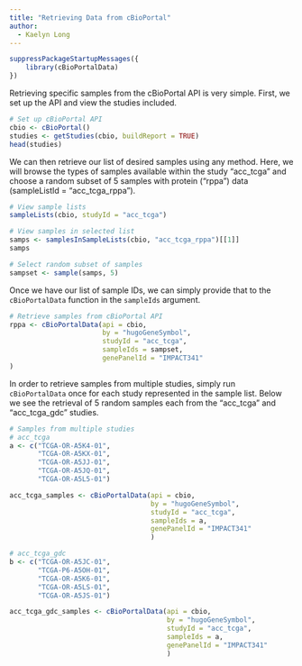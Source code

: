 ```yaml
---
title: "Retrieving Data from cBioPortal"
author:
  - Kaelyn Long
---
```


```r
suppressPackageStartupMessages({
    library(cBioPortalData)
})
```

Retrieving specific samples from the cBioPortal API is very simple. First, we
set up the API and view the studies included.

```r
# Set up cBioPortal API
cbio <- cBioPortal()
studies <- getStudies(cbio, buildReport = TRUE)
head(studies)
```

We can then retrieve our list of desired samples using any method. Here, we will
browse the types of samples available within the study "acc_tcga" and choose a
random subset of 5 samples with protein ("rppa") data
(sampleListId = "acc_tcga_rppa").

```r
# View sample lists
sampleLists(cbio, studyId = "acc_tcga")
```

```r
# View samples in selected list
samps <- samplesInSampleLists(cbio, "acc_tcga_rppa")[[1]]
samps
```

```r
# Select random subset of samples
sampset <- sample(samps, 5)
```

Once we have our list of sample IDs, we can simply provide that to the
`cBioPortalData` function in the `sampleIds` argument.

```r
# Retrieve samples from cBioPortal API
rppa <- cBioPortalData(api = cbio,
                       by = "hugoGeneSymbol",
                       studyId = "acc_tcga",
                       sampleIds = sampset,
                       genePanelId = "IMPACT341"
)
```

In order to retrieve samples from multiple studies, simply run `cBioPortalData` once for
each study represented in the sample list. Below we see the retrieval of 5 random samples
each from the "acc_tcga" and "acc_tcga_gdc" studies.

```r
# Samples from multiple studies
# acc_tcga
a <- c("TCGA-OR-A5K4-01",
       "TCGA-OR-A5KX-01",
       "TCGA-OR-A5JJ-01",
       "TCGA-OR-A5JQ-01",
       "TCGA-OR-A5L5-01")

acc_tcga_samples <- cBioPortalData(api = cbio,
                                   by = "hugoGeneSymbol",
                                   studyId = "acc_tcga",
                                   sampleIds = a,
                                   genePanelId = "IMPACT341"
                                   )

# acc_tcga_gdc
b <- c("TCGA-OR-A5JC-01",
       "TCGA-P6-A5OH-01",
       "TCGA-OR-A5K6-01",
       "TCGA-OR-A5LS-01",
       "TCGA-OR-A5JS-01")

acc_tcga_gdc_samples <- cBioPortalData(api = cbio,
                                       by = "hugoGeneSymbol",
                                       studyId = "acc_tcga",
                                       sampleIds = a,
                                       genePanelId = "IMPACT341"
                                       )
```